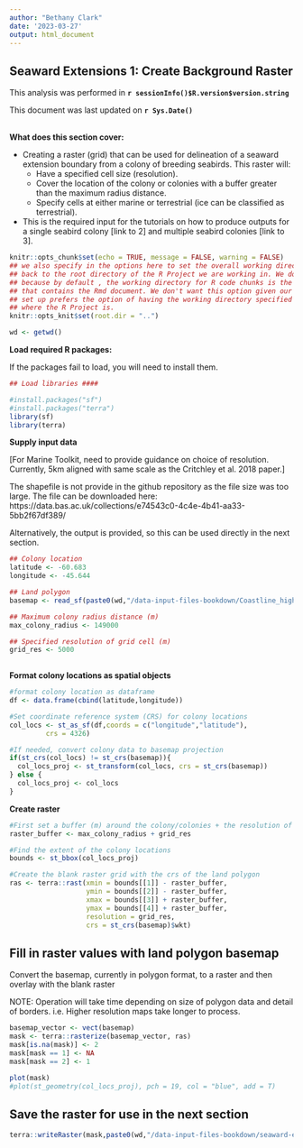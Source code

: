 ```yaml
---
author: "Bethany Clark"
date: '2023-03-27'
output: html_document
---
```


<!--- This is an HTML comment in RMarkdown. You can use these comments to make notes that won't get read when running the code -->

<!--- {-} curly brackets hash means subsections won't get numbered -->

## Seaward Extensions 1: Create Background Raster

This analysis was performed in **`r sessionInfo()$R.version$version.string`**\

This document was last updated on **`r Sys.Date()`** 
<br><br>

**What does this section cover:**

-   Creating a raster (grid) that can be used for delineation of a seaward extension boundary from a colony of breeding seabirds. This raster will:
    - Have a specified cell size (resolution).
    - Cover the location of the colony or colonies with a buffer greater than the maximum radius distance. 
    - Specify cells at either marine or terrestrial (ice can be classified as terrestrial).

-   This is the required input for the tutorials on how to produce outputs for a single seabird colony [link to 2] and multiple seabird colonies [link to 3].

<!--- Add a space after the line to start the bulleted list -->

<!--- Placing **text** will make text bold -->

<!--- In the code chunk below, we specify include = F, so that we will run the chunk but not include the chunk in the final document. We set a global argument in the code chunk of echo = T, so that in later code chunks, the code will be displayed in the RMarkdown document -->

```r
knitr::opts_chunk$set(echo = TRUE, message = FALSE, warning = FALSE)
## we also specify in the options here to set the overall working directory
## back to the root directory of the R Project we are working in. We do this
## because by default , the working directory for R code chunks is the directory 
## that contains the Rmd document. We don't want this option given our file
## set up prefers the option of having the working directory specified as that
## where the R Project is.
knitr::opts_knit$set(root.dir = "..")

wd <- getwd()
```

**Load required R packages:**

If the packages fail to load, you will need to install them.

```r
## Load libraries ####

#install.packages("sf")
#install.packages("terra")
library(sf)
library(terra)

```

**Supply input data**

[For Marine Toolkit, need to provide guidance on choice of resolution. Currently, 5km aligned with same scale as the Critchley et al. 2018 paper.]

The shapefile is not provide in the github repository as the file size was too large. The file can be downloaded here: https://data.bas.ac.uk/collections/e74543c0-4c4e-4b41-aa33-5bb2f67df389/

Alternatively, the output is provided, so this can be used directly in the next section.


```r
## Colony location
latitude <- -60.683
longitude <- -45.644

## Land polygon
basemap <- read_sf(paste0(wd,"/data-input-files-bookdown/Coastline_high_res_polygon_v7.1"))

## Maximum colony radius distance (m)
max_colony_radius <- 149000

## Specified resolution of grid cell (m)
grid_res <- 5000
  
```

**Format colony locations as spatial objects**

```r
#format colony location as dataframe
df <- data.frame(cbind(latitude,longitude))

#Set coordinate reference system (CRS) for colony locations 
col_locs <- st_as_sf(df,coords = c("longitude","latitude"),
         crs = 4326) 

#If needed, convert colony data to basemap projection
if(st_crs(col_locs) != st_crs(basemap)){
  col_locs_proj <- st_transform(col_locs, crs = st_crs(basemap))
} else {
  col_locs_proj <- col_locs
}


```

**Create raster**

```r
#First set a buffer (m) around the colony/colonies + the resolution of the grid to make sure the grid is large enough. 
raster_buffer <- max_colony_radius + grid_res

#Find the extent of the colony locations
bounds <- st_bbox(col_locs_proj)

#Create the blank raster grid with the crs of the land polygon
ras <- terra::rast(xmin = bounds[[1]] - raster_buffer, 
                   ymin = bounds[[2]] - raster_buffer, 
                   xmax = bounds[[3]] + raster_buffer, 
                   ymax = bounds[[4]] + raster_buffer, 
                   resolution = grid_res,
                   crs = st_crs(basemap)$wkt)


```

## Fill in raster values with land polygon basemap 

Convert the basemap, currently in polygon format, to a raster and then overlay with the blank raster

NOTE: Operation will take time depending on size of polygon data and detail of borders. i.e. Higher resolution maps take longer to process.

```r

basemap_vector <- vect(basemap)
mask <- terra::rasterize(basemap_vector, ras)
mask[is.na(mask)] <- 2
mask[mask == 1] <- NA
mask[mask == 2] <- 1

plot(mask)
#plot(st_geometry(col_locs_proj), pch = 19, col = "blue", add = T)

```

## Save the raster for use in the next section

```r
terra::writeRaster(mask,paste0(wd,"/data-input-files-bookdown/seaward-ext-background-raster-single.tif"), overwrite=T)
```


